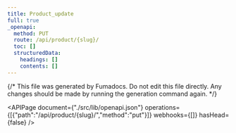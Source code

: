 ```yaml
---
title: Product_update
full: true
_openapi:
  method: PUT
  route: /api/product/{slug}/
  toc: []
  structuredData:
    headings: []
    contents: []
---
```

{/* This file was generated by Fumadocs. Do not edit this file directly. Any changes should be made by running the generation command again. */\}

<APIPage document={"./src/lib/openapi.json"} operations={[{"path":"/api/product/{slug}/","method":"put"}]} webhooks={[]} hasHead={false} />
